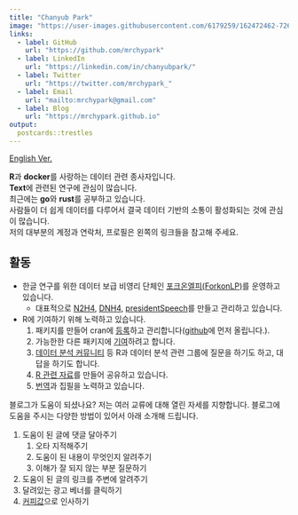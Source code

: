 ```yaml
---
title: "Chanyub Park"
image: "https://user-images.githubusercontent.com/6179259/162472462-7265e71c-2a3d-4606-b704-84b6def3521d.jpg"
links:
  - label: GitHub
    url: "https://github.com/mrchypark"
  - label: LinkedIn
    url: "https://linkedin.com/in/chanyubpark/"
  - label: Twitter
    url: "https://twitter.com/mrchypark_"
  - label: Email
    url: "mailto:mrchypark@gmail.com"
  - label: Blog
    url: "https://mrchypark.github.io"
output:
  postcards::trestles
---
```

 
[English Ver.][en]

**R**과 **docker**를 사랑하는 데이터 관련 종사자입니다.    
**Text**에 관련된 연구에 관심이 많습니다.    
최근에는 **go**와 **rust**를 공부하고 있습니다.    
사람들이 더 쉽게 데이터를 다루어서 결국 데이터 기반의 소통이 활성화되는 것에 관심이 많습니다.    
저의 대부분의 계정과 연락처, 프로필은 왼쪽의 링크들을 참고해 주세요.    

## 활동

- 한글 연구를 위한 데이터 보급 비영리 단체인 [포크온엘피(ForkonLP)][forkonlp]를 운영하고 있습니다.  
    - 대표적으로 [N2H4][N2H4], [DNH4][DNH4], [presidentSpeech][presidentSpeech]를 만들고 관리하고 있습니다.    
- R에 기여하기 위해 노력하고 있습니다.
    1. 패키지를 만들어 cran에 [등록][등록]하고 관리합니다([github][repo]에 먼저 올립니다.).    
    2. 가능한한 다른 패키지에 [기여][기여]하려고 합니다.    
    3. [데이터 분석 커뮤니티][dc] 등 R과 데이터 분석 관련 그룹에 질문을 하기도 하고, 대답을 하기도 합니다.
    4. [R 관련 자료][Materials]를 만들어 공유하고 있습니다.
    5. [번역][번역]과 집필을 노력하고 있습니다.



블로그가 도움이 되셨나요? 저는 여러 교류에 대해 열린 자세를 지향합니다. 블로그에 도움을 주시는 다양한 방법이 있어서 아래 소개해 드립니다.

1. 도움이 된 글에 댓글 달아주기    
    1. 오타 지적해주기    
    1. 도움이 된 내용이 무엇인지 알려주기    
    1. 이해가 잘 되지 않는 부분 질문하기    
1. 도움이 된 글의 링크를 주변에 알려주기    
1. 달려있는 광고 베너를 클릭하기    
1. [커피값](https://mrchypark.github.io/donateme/)으로 인사하기    


[en]: https://mrchypark.github.io/about_en.html
[forkonlp]: https://forkonlp.github.io/
[repo]: https://github.com/mrchypark?tab=repositories
[기여]: https://github.com/pulls?utf8=%E2%9C%93&q=author%3Amrchypark+
[dc]: https://www.facebook.com/groups/datacommunity
[Materials]: https://mrchypark.github.io/material/
[번역]: http://www.aladin.co.kr/shop/wproduct.aspx?ItemId=149310215
[등록]: https://cran.r-project.org/web/packages/ubci/index.html
[N2H4]: https://forkonlp.github.io/N2H4/
[DNH4]: https://forkonlp.github.io/DNH4/
[presidentSpeech]: https://forkonlp.github.io/presidentSpeech/

